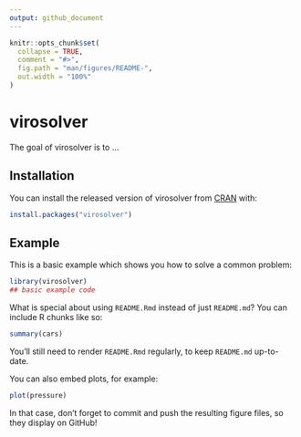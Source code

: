 ```yaml
---
output: github_document
---
```


<!-- README.md is generated from README.Rmd. Please edit that file -->

```r
knitr::opts_chunk$set(
  collapse = TRUE,
  comment = "#>",
  fig.path = "man/figures/README-",
  out.width = "100%"
)
```

# virosolver

<!-- badges: start -->
<!-- badges: end -->

The goal of virosolver is to ...

## Installation

You can install the released version of virosolver from [CRAN](https://CRAN.R-project.org) with:

``` r
install.packages("virosolver")
```

## Example

This is a basic example which shows you how to solve a common problem:

```r
library(virosolver)
## basic example code
```

What is special about using `README.Rmd` instead of just `README.md`? You can include R chunks like so:

```r
summary(cars)
```

You'll still need to render `README.Rmd` regularly, to keep `README.md` up-to-date.

You can also embed plots, for example:

```r
plot(pressure)
```

In that case, don't forget to commit and push the resulting figure files, so they display on GitHub!
